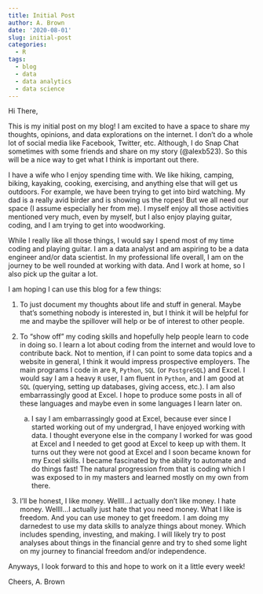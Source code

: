 ```yaml
---
title: Initial Post
author: A. Brown
date: '2020-08-01'
slug: initial-post
categories:
  - R
tags:
  - blog
  - data
  - data analytics
  - data science
---
```


Hi There,

This is my initial post on my blog! I am excited to have a space to share my thoughts, opinions, and data explorations on the internet. I don't do a whole lot of social media like Facebook, Twitter, etc. Although, I do Snap Chat sometimes with some friends and share on my story (@alexb523). So this will be a nice way to get what I think is important out there.

I have a wife who I enjoy spending time with. We like hiking, camping, biking, kayaking, cooking, exercising, and anything else that will get us outdoors. For example, we have been trying to get into bird watching. My dad is a really avid birder and is showing us the ropes! But we all need our space (I assume especially her from me). I myself enjoy all those activities mentioned very much, even by myself, but I also enjoy playing guitar, coding, and I am trying to get into woodworking.

While I really like all those things, I would say I spend most of my time coding and playing guitar. I am a data analyst and am aspiring to be a data engineer and/or data scientist. In my professional life overall, I am on the journey to be well rounded at working with data. And I work at home, so I also pick up the guitar a lot.

I am hoping I can use this blog for a few things:

1. To just document my thoughts about life and stuff in general. Maybe that's something nobody is interested in, but I think it will be helpful for me and maybe the spillover will help or be of interest to other people.

2. To "show off" my coding skills and hopefully help people learn to code in doing so. I learn a lot about coding from the internet and would love to contribute back. Not to mention, if I can point to some data topics and a website in general, I think it would impress prospective employers. The main programs I code in are `R`, `Python`, `SQL` (or `PostgreSQL`) and Excel. I would say I am a heavy `R` user, I am fluent in `Python`, and I am good at `SQL` (querying, setting up databases, giving access, etc.). I am also embarrassingly good at Excel. I hope to produce some posts in all of these languages and maybe even in some languages I learn later on.
    a. I say I am embarrassingly good at Excel, because ever since I started working out of my undergrad, I have enjoyed working with data. I thought everyone else in the company I worked for was good at Excel and I needed to get good at Excel to keep up with them. It turns out they were not good at Excel and I soon became known for my Excel skills. I became fascinated by the ability to automate and do things fast! The natural progression from that is coding which I was exposed to in my masters and learned mostly on my own from there.


3. I'll be honest, I like money. Wellll...I actually don't like money. I hate money. Wellll...I actually just hate that you need money. What I like is freedom. And you can use money to get freedom. I am doing my darnedest to use my data skills to analyze things about money. Which includes spending, investing, and making. I will likely try to post analyses about things in the financial genre and try to shed some light on my journey to financial freedom and/or independence.

Anyways, I look forward to this and hope to work on it a little every week!

Cheers, A. Brown
